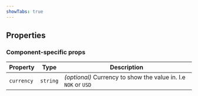 ```yaml
---
showTabs: true
---
```



## Properties

<StandardProperties type="number" />

### Component-specific props

| Property   | Type     | Description                                                    |
| ---------- | -------- | -------------------------------------------------------------- |
| `currency` | `string` | _(optional)_ Currency to show the value in. I.e `NOK` or `USD` |
